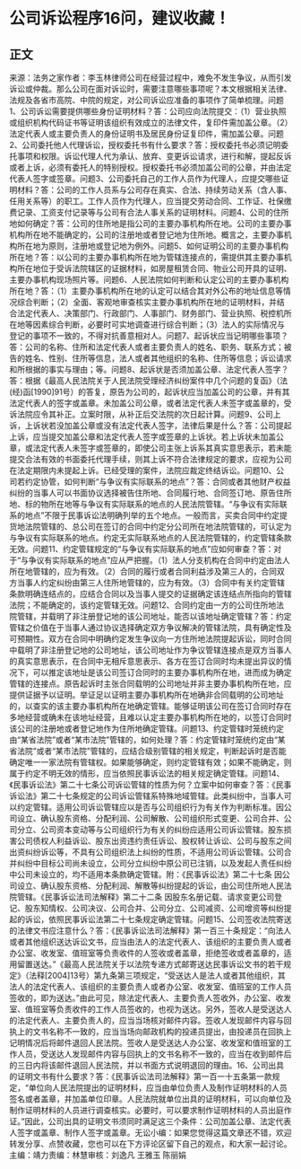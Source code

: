 # 公司诉讼程序16问，建议收藏！
## 正文
来源：法务之家作者：李玉林律师公司在经营过程中，难免不发生争议，从而引发诉讼或仲裁。那么公司在面对诉讼时，需要注意哪些事项呢？本文根据相关法律、法规及各省市高院、中院的规定，对公司诉讼应准备的事项作了简单梳理。问题1、公司诉讼需要提供哪些身份证明材料？答：公司应向法院提交：（1）营业执照或组织机构代码证书等证明该组织有效成立的法律文件，复印件需加盖公章。（2）法定代表人或主要负责人的身份证明书及居民身份证复印件，需加盖公章。问题2、公司委托他人代理诉讼，授权委托书有什么要求？答：授权委托书必须记明委托事项和权限。诉讼代理人代为承认、放弃、变更诉讼请求，进行和解，提起反诉或者上诉，必须有委托人的特别授权。授权委托书必须加盖公司的公章，并由法定代表人签字或签章。问题3、公司委托自己的工作人员作为代理人，应提交哪些证明材料？答：公司的工作人员系与公司存在真实、合法、持续劳动关系（含人事、任用关系等）的职工。工作人员作为代理人，应当提交劳动合同、工作证、社保缴费记录、工资支付记录等与公司有合法人事关系的证明材料。问题4、公司的住所地如何确定？答：公司的住所地是指公司的主要办事机构所在地。公司的主要办事机构所在地不能确定的，公司的注册地或者登记地为住所地。概言之，主要办事机构所在地为原则，注册地或登记地为例外。问题5、如何证明公司的主要办事机构所在地？答：以公司的主要办事机构所在地为管辖连接点的，需提供其主要办事机构所在地位于受诉法院辖区的证据材料，如房屋租赁合同、物业公司开具的证明、主要办事机构现场照片等。问题6、人民法院如何判断和认定公司的主要办事机构所在地？答：（1）主要办事机构所在地的认定可以结合其对外公布的地址信息等情况综合判断；（2）全面、客观地审查核实主要办事机构所在地的证明材料，并结合法定代表人、决策部门、行政部门、人事部门、财务部门、营业执照、税控机所在地等因素综合判断，必要时可实地调查进行综合判断；（3）法人的实际情况与登记的事项不一致的，不得对抗善意相对人。问题7、起诉状应当记明哪些事项？答：公司的名称、住所和法定代表人或者主要负责人的姓名、职务、联系方式；被告的姓名、性别、住所等信息，法人或者其他组织的名称、住所等信息；诉讼请求和所根据的事实与理由；等。问题8、起诉状是否须加盖公章、法定代表人签字？答：根据《最高人民法院关于人民法院受理经济纠纷案件中几个问题的复函》（法(经)函[1990]91号）的答复，原告为公司的，起诉状应当加盖公司的公章，并有其法定代表人的签字或盖章。未加盖公司公章，或者法定代表人未签字或盖章的，受诉法院应令其补正。立案时限，从补正后交法院的次日起计算。问题9、公司上诉，上诉状若没加盖公章或没有法定代表人签字，法律后果是什么？答：公司提起上诉，应当提交加盖公章和法定代表人签字或签章的上诉状。若上诉状未加盖公章，或法定代表人未签字或签章的，即使公司主张上诉系其真实意思表示，若未能提交合法有效的书面委托代理手续，则其上诉不符合法律规定的要求，应视为公司在法定期限内未提起上诉。已经受理的案件，法院应裁定终结诉讼。问题10、公司若约定协管，如何判断“与争议有实际联系的地点”？答：合同或者其他财产权益纠纷的当事人可以书面协议选择被告住所地、合同履行地、合同签订地、原告住所地、标的物所在地等与争议有实际联系的地点的人民法院管辖。“与争议有实际联系的地点”不限于民事诉讼法明确列举的五个地点。一般而言，买卖合同中约定提货地法院管辖的、总公司在签订的合同中约定分公司所在地法院管辖的，可认定为与争议有实际联系的地点。约定无实际联系地点的人民法院管辖的，约定管辖条款无效。问题11、约定管辖规定的“与争议有实际联系的地点”应如何审查？答：对于“与争议有实际联系的地点”应从严把握。（1）法人分支机构在合同中约定由法人所在地管辖的，应为有效。（2）合同的履行或者合同利益涉及第三人的，合同双方当事人约定纠纷由第三人住所地管辖的，应为有效。（3）合同中有关约定管辖条款明确连结点的，应结合合同以及当事人提交的证据确定该连结点所指向的管辖法院；不能确定的，该约定管辖无效。问题12、合同约定由一方的公司住所地法院管辖，并载明了非注册登记地的该公司地址，能否以该地址确定管辖？答：约定管辖之价值在于当事人通过协议选择确定双方争议解决的管辖法院，具有确定性及可预期性。双方在合同中明确约定发生争议向一方住所地法院提起诉讼，同时合同中载明了非注册登记地的公司地址，该公司地址作为争议管辖连接点是双方当事人的真实意思表示，在合同中无相斥意思表示、各方在签订合同时均未提出异议的情况下，可以推定该地址是该公司签订合同时的主要办事机构所在地，进而成为确定管辖的连接点。原告起诉时主张合同载明的公司地址并非主要办事机构所在地，应提供证据予以证明。举证足以证明主要办事机构所在地确非合同载明的公司地址的，以查实的该主要办事机构所在地确定管辖。能够证明该公司在签订合同时存在多地经营或确未在该地址经营，且难以认定主要办事机构所在地的，以签订合同时该公司的注册地或者登记地作为住所地确定管辖。问题13、约定管辖时笼统约定由“某省法院”或者“某市法院”管辖的，如何处理？答：约定管辖时笼统约定由“某省法院”或者“某市法院”管辖的，应结合级别管辖的相关规定，判断起诉时是否能确定唯一一家法院有管辖权。如果能够确定，则约定管辖有效；如果不能确定，则属于约定不明无效的情形，应当依照民事诉讼法的相关规定确定管辖。问题14、《民事诉讼法》第二十七条公司诉讼管辖的性质为何？立案中如何审查？答：《民事诉讼法》第二十七条规定的公司诉讼管辖系特殊地域管辖。此类纠纷中，当事人可以约定管辖。适用公司诉讼管辖应以是否与公司组织行为有关作为判断标准。因公司设立、确认股东资格、分配利润、公司解散、公司组织形式变更、公司合并、公司分立、公司资本变动等与公司组织行为有关的纠纷应适用公司诉讼管辖。股东损害公司债权人利益诉讼、股东出资违约责任诉讼、股权转让诉讼、公司与股东之间出资纠纷诉讼等，不具有公司组织法上纠纷的性质，不适用公司诉讼管辖。公司合并纠纷中目标公司尚未设立，公司分立纠纷中原公司已注销，以及发起人责任纠纷中公司未设立的，均不适用本条款确定管辖。附：《民事诉讼法》第二十七条 因公司设立、确认股东资格、分配利润、解散等纠纷提起的诉讼，由公司住所地人民法院管辖。《民事诉讼法司法解释》第二十二条 因股东名册记载、请求变更公司登记、股东知情权、公司决议、公司合并、公司分立、公司减资、公司增资等纠纷提起的诉讼，依照民事诉讼法第二十七条规定确定管辖。问题15、公司签收法院寄送的法律文书应注意什么？答：《民事诉讼法司法解释》第一百三十条规定：“向法人或者其他组织送达诉讼文书，应当由法人的法定代表人、该组织的主要负责人或者办公室、收发室、值班室等负责收件的人签收或者盖章，拒绝签收或者盖章的，适用留置送达。”《最高人民法院关于以法院专递方式邮寄送达民事诉讼文书的若干规定》（法释[2004]13号）第九条第三项规定，“受送达人是法人或者其他组织，其法人的法定代表人、该组织的主要负责人或者办公室、收发室、值班室的工作人员签收的，即为送达。”由此可见，除法定代表人、主要负责人签收外，办公室、收发室、值班室等负责收件的工作人员签收的，也视为送达。另外，签收人是受送达人的法定代表人、主要负责人的，应当当场核对邮件内容。签收人发现邮件内容与回执上的文书名称不一致的，应当当场向邮政机构的投递员提出，由投递员在回执上记明情况后将邮件退回人民法院。签收人是受送达人办公室、收发室和值班室的工作人员，受送达人发现邮件内容与回执上的文书名称不一致的，应当在收到邮件后的三日内将该邮件退回人民法院，并以书面方式说明退回的理由。16、公司出具的证明文书有什么要求？答：《民事诉讼法司法解释》第一百一十五条第一款规定，“单位向人民法院提出的证明材料，应当由单位负责人及制作证明材料的人员签名或者盖章，并加盖单位印章。人民法院就单位出具的证明材料，可以向单位及制作证明材料的人员进行调查核实。必要时，可以要求制作证明材料的人员出庭作证。”因此，公司出具的证明文书须同时满足这三个条件：公司加盖公章、法定代表人签字或盖章、制作人签字或盖章。无讼小编：如果您觉得这篇文章还不错，欢迎转发分享、点赞收藏，您也可以在下方评论区留下自己的观点，和大家一起讨论。主编：靖力责编：林慧审核：刘逸凡 王雅玉 陈丽娟